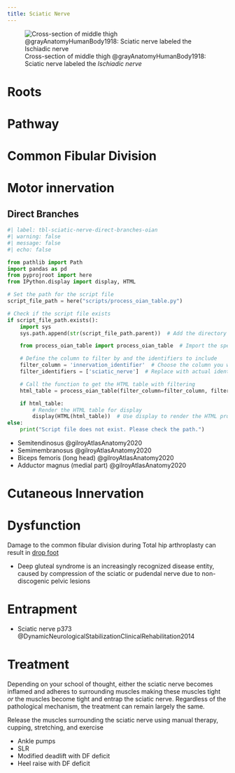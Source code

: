 ```yaml
---
title: Sciatic Nerve
---
```


![Cross-section of middle thigh @grayAnatomyHumanBody1918: Sciatic nerve labeled the *Ischiadic nerve*](/The Archive/Images/Gray anatomy 1918 images/Myology/image432 Cross-section through the middle of the thigh.gif)

# Roots

# Pathway

# Common Fibular Division {#common-fibular-division}

# Motor innervation

## Direct Branches

```python
#| label: tbl-sciatic-nerve-direct-branches-oian
#| warning: false
#| message: false
#| echo: false

from pathlib import Path
import pandas as pd
from pyprojroot import here
from IPython.display import display, HTML

# Set the path for the script file
script_file_path = here("scripts/process_oian_table.py")

# Check if the script file exists
if script_file_path.exists():
    import sys
    sys.path.append(str(script_file_path.parent))  # Add the directory of the script to the system path

    from process_oian_table import process_oian_table  # Import the specific function

    # Define the column to filter by and the identifiers to include
    filter_column = 'innervation_identifier'  # Choose the column you want to filter by
    filter_identifiers = ['sciatic_nerve']  # Replace with actual identifiers you want to include

    # Call the function to get the HTML table with filtering
    html_table = process_oian_table(filter_column=filter_column, filter_identifiers=filter_identifiers)

    if html_table:
        # Render the HTML table for display
        display(HTML(html_table))  # Use display to render the HTML properly
else:
    print("Script file does not exist. Please check the path.")

```


- Semitendinosus @gilroyAtlasAnatomy2020
- Semimembranosus @gilroyAtlasAnatomy2020
- Biceps femoris (long head) @gilroyAtlasAnatomy2020
- Adductor magnus (medial part) @gilroyAtlasAnatomy2020

# Cutaneous Innervation

# Dysfunction


Damage to the common fibular division during Total hip arthroplasty can result in [drop foot]({{< var ref-drop-foot.path >}})


- Deep gluteal syndrome is an increasingly recognized disease entity, caused by compression of the sciatic or pudendal nerve due to non-discogenic pelvic lesions

# Entrapment {#entrapment}

::: {.callout title="Reading list"}

- Sciatic nerve p373 @DynamicNeurologicalStabilizationClinicalRehabilitation2014

:::


# Treatment


Depending on your school of thought, either the sciatic nerve becomes inflamed and adheres to surrounding muscles making these muscles tight <i>or</i> the muscles become tight and entrap the sciatic nerve.
Regardless of the pathological mechanism, the treatment can remain largely the same.


Release the muscles surrounding the sciatic nerve using manual therapy, cupping, stretching, and exercise


<ul>
    <li>Ankle pumps</li>
    <li>SLR</li>
    <li>Modified deadlift with DF deficit</li>
    <li>Heel raise with DF deficit</li>
</ul>